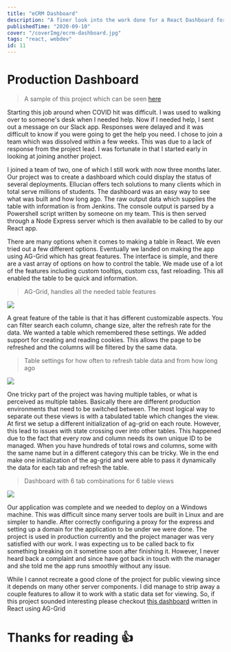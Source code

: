 ```yaml
---
title: "eCRM Dashboard"
description: "A finer look into the work done for a React Dashboard for my job"
publishedTime: "2020-09-10"
cover: "/coverImg/ecrm-dashboard.jpg"
tags: "react, webdev"
id: 11
---
```


# Production Dashboard
> A sample of this project which can be seen [here](https://codabool.com/projects#4)

Starting this job around when COVID hit was difficult.
I was used to walking over to someone's desk when I needed help.
Now if I needed help, I sent out a message on our Slack app.
Responses were delayed and it was difficult to know if you were going to get the help you need.
I chose to join a team which was dissolved within a few weeks.
This was due to a lack of response from the project lead.
I was fortunate in that I started early in looking at joining another project.

I joined a team of two, one of which I still work with now three months later.
Our project was to create a dashboard which could display the status of several deployments.
Ellucian offers tech solutions to many clients which in total serve millions of students.
The dashboard was an easy way to see what was built and how long ago.
The raw output data which supplies the table with information is from Jenkins.
The console output is parsed by a Powershell script written by someone on my team.
This is then served through a Node Express server which is then available to be called to by our React app.

There are many options when it comes to making a table in React.
We even tried out a few different options.
Eventually we landed on making the app using AG-Grid which has great features.
The interface is simple, and there are a vast array of options on how to control the table.
We made use of a lot of the features including custom tooltips, custom css, fast reloading.
This all enabled the table to be quick and information.

> AG-Grid, handles all the needed table features
<Img src="/posts/11/table.PNG" size="lg" />

A great feature of the table is that it has different customizable aspects.
You can filter search each column, change size, alter the refresh rate for the data.
We wanted a table which remembered these settings. We added support for creating and reading cookies.
This allows the page to be refreshed and the columns will be filtered by the same data. 

> Table settings for how often to refresh table data and from how long ago
<Img src="/posts/11/settings.PNG" size="md" />

One tricky part of the project was having multiple tables, or what is perceived as multiple tables.
Basically there are different production environments that need to be switched between.
The most logical way to separate out these views is with a tabulated table which changes the view.
At first we setup a different initialization of ag-grid on each route.
However, this lead to issues with state crossing over into other tables.
This happened due to the fact that every row and column needs its own unique ID to be managed.
When you have hundreds of total rows and columns, some with the same name but in a different category this can be tricky.
We in the end make one initialization of the ag-grid and were able to pass it dynamically the data for each tab and refresh the table.

> Dashboard with 6 tab combinations for 6 table views

<Img src="/posts/11/tab.PNG" />

Our application was complete and we needed to deploy on a Windows machine.
This was difficult since many server tools are built in Linux and are simpler to handle.
After correctly configuring a proxy for the express and setting up a domain for the application to be under we were done.
The project is used in production currently and the project manager was very satisfied with our work.
I was expecting us to be called back to fix something breaking on it sometime soon after finishing it.
However, I never heard back a complaint and since have got back in touch with the manager and she told me the app runs smoothly without any issue.

While I cannot recreate a good clone of the project for public viewing since it depends on many other server components.
I did manage to strip away a couple features to allow it to work with a static data set for viewing.
So, if this project sounded interesting please checkout [this dashboard](https://codabool.com/projects#4) written in React using AG-Grid
# Thanks for reading 👍